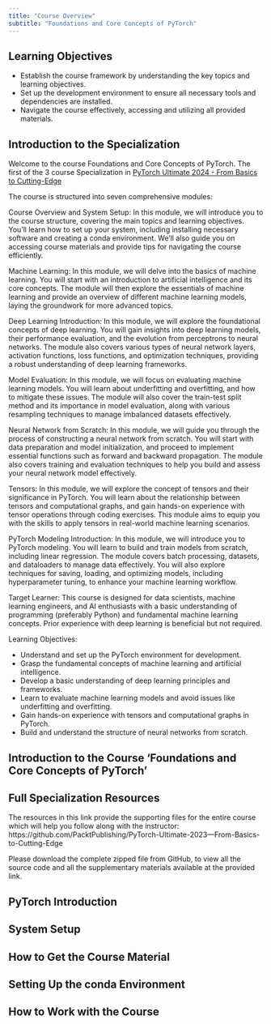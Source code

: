 ```yaml
---
title: "Course Overview"
subtitle: "Foundations and Core Concepts of PyTorch"
---
```



## Learning Objectives

- Establish the course framework by understanding the key topics and learning objectives.
- Set up the development environment to ensure all necessary tools and dependencies are installed.
- Navigate the course effectively, accessing and utilizing all provided materials.


## Introduction to the Specialization


Welcome to the course Foundations and Core Concepts of PyTorch. The first of the 3 course Specialization in [PyTorch Ultimate 2024 - From Basics to Cutting-Edge](https://www.coursera.org/specializations/packt-pytorch-ultimate-2024---from-basics-to-cutting-edge)

The course is structured into seven comprehensive modules:  

Course Overview and System Setup: In this module, we will introduce you to the course structure, covering the main topics and learning objectives. You'll learn how to set up your system, including installing necessary software and creating a conda environment. We'll also guide you on accessing course materials and provide tips for navigating the course efficiently.

Machine Learning: In this module, we will delve into the basics of machine learning. You will start with an introduction to artificial intelligence and its core concepts. The module will then explore the essentials of machine learning and provide an overview of different machine learning models, laying the groundwork for more advanced topics.

Deep Learning Introduction: In this module, we will explore the foundational concepts of deep learning. You will gain insights into deep learning models, their performance evaluation, and the evolution from perceptrons to neural networks. The module also covers various types of neural network layers, activation functions, loss functions, and optimization techniques, providing a robust understanding of deep learning frameworks.

Model Evaluation: In this module, we will focus on evaluating machine learning models. You will learn about underfitting and overfitting, and how to mitigate these issues. The module will also cover the train-test split method and its importance in model evaluation, along with various resampling techniques to manage imbalanced datasets effectively.

Neural Network from Scratch: In this module, we will guide you through the process of constructing a neural network from scratch. You will start with data preparation and model initialization, and proceed to implement essential functions such as forward and backward propagation. The module also covers training and evaluation techniques to help you build and assess your neural network model effectively.

Tensors: In this module, we will explore the concept of tensors and their significance in PyTorch. You will learn about the relationship between tensors and computational graphs, and gain hands-on experience with tensor operations through coding exercises. This module aims to equip you with the skills to apply tensors in real-world machine learning scenarios.

PyTorch Modeling Introduction: In this module, we will introduce you to PyTorch modeling. You will learn to build and train models from scratch, including linear regression. The module covers batch processing, datasets, and dataloaders to manage data effectively. You will also explore techniques for saving, loading, and optimizing models, including hyperparameter tuning, to enhance your machine learning workflow.

Target Learner:  This course is designed for data scientists, machine learning engineers, and AI enthusiasts with a basic understanding of programming (preferably Python) and fundamental machine learning concepts. Prior experience with deep learning is beneficial but not required.

Learning Objectives:   

- Understand and set up the PyTorch environment for development.
- Grasp the fundamental concepts of machine learning and artificial intelligence.
- Develop a basic understanding of deep learning principles and frameworks.
- Learn to evaluate machine learning models and avoid issues like underfitting and overfitting.
- Gain hands-on experience with tensors and computational graphs in PyTorch.
- Build and understand the structure of neural networks from scratch.

## Introduction to the Course 'Foundations and Core Concepts of PyTorch'



## Full Specialization Resources
The resources in this link provide the supporting files for the entire course which will help you follow along with the instructor: 
https://github.com/PacktPublishing/PyTorch-Ultimate-2023---From-Basics-to-Cutting-Edge

Please download the complete zipped file from GitHub, to view all the source code and all the supplementary materials available at the provided link.



## PyTorch Introduction
## System Setup
## How to Get the Course Material
## Setting Up the conda Environment
## How to Work with the Course